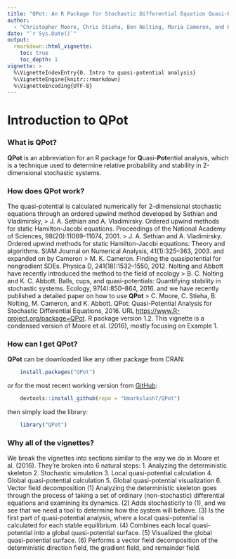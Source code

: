 ```yaml
---
title: "QPot: An R Package for Stochastic Differential Equation Quasi-Potential Analysis"
author:
  - "Christopher Moore, Chris Stieha, Ben Nolting, Maria Cameron, and Karen Abbott"
date: "`r Sys.Date()`"
output: 
  rmarkdown::html_vignette:
    toc: true
    toc_depth: 1
vignette: >
  %\VignetteIndexEntry{0. Intro to quasi-potential analysis}
  %\VignetteEngine{knitr::rmarkdown}
  %\VignetteEncoding{UTF-8}
---
```


Introduction to QPot
========================================================

### What is QPot?
**QPot** is an abbreviation for an R package for **Q**uasi-**Pot**ential analysis, which is a technique used to determine relative probability and stability in 2-dimensional stochastic systems.

### How does QPot work?
The quasi-potential is calculated numerically for 2-dimensional stochastic equations through an ordered upwind method developed by Sethian and Vladimirsky,
> J. A. Sethian and A. Vladimirsky. Ordered upwind methods for static Hamilton-Jacobi equations. Proceedings of the National Academy of Sciences, 98(20):11069–11074, 2001.
> J. A. Sethian and A. Vladimirsky. Ordered upwind methods for static Hamilton-Jacobi equations: Theory and algorithms. SIAM Journal on Numerical Analysis, 41(1):325–363, 2003.
and expanded on by Cameron
> M. K. Cameron. Finding the quasipotential for nongradient SDEs. Physica D, 241(18):1532–1550, 2012.
Nolting and Abbott have recently introduced the method to the field of ecology
> B. C. Nolting and K. C. Abbott. Balls, cups, and quasi-potentials: Quantifying stability in stochastic
systems. Ecology, 97(4):850–864, 2016.
and we have recently published a detailed paper on how to use **QPot**
> C. Moore, C. Stieha, B. Nolting, M. Cameron, and K. Abbott. QPot: Quasi-Potential Analysis for Stochastic Differential Equations, 2016. URL [https://www.R-project.org/package=QPot](https:// github.com/bmarkslash7/QPot). R package version 1.2.
This vignette is a condensed version of Moore et al. (2016), mostly focusing on Example 1.

### How can I get QPot?
**QPot** can be downloaded like any other package from CRAN:

```R
	install.packages("QPot")
```
or for the most recent working version from [GitHub](www.github.com/bmarkslash7/QPot):
```R
	devtools::install_github(repo = "bmarkslash7/QPot")
```
then simply load the library:
```R
	library("QPot")
```

### Why all of the vignettes?
We break the vignettes into sections similar to the way we do in Moore et al. (2016).  They're broken into 6 natural steps:
	1. Analyzing the deterministic skeleton
	2. Stochastic simulation
	3. Local quasi-potential calculation
	4. Global quasi-potential calculation
	5. Global quasi-potential visualization
	6. Vector field decomposition
(1) Analyzing the deterministic skeleton goes through the process of taking a set of ordinary (non-stochastic) differential equations and examining its dynamics. (2) Adds stochasticity to (1), and we see that we need a tool to determine how the system will behave.  (3) Is the first part of quasi-potential analysis, where a local quasi-potential is calculated for each stable equilibrium.  (4) Combines each local quasi-potential  into a global quasi-potential surface.  (5) Visualized the global quasi-potential surface.  (6) Performs a vector field decomposition of the deterministic direction field, the gradient field, and remainder field.